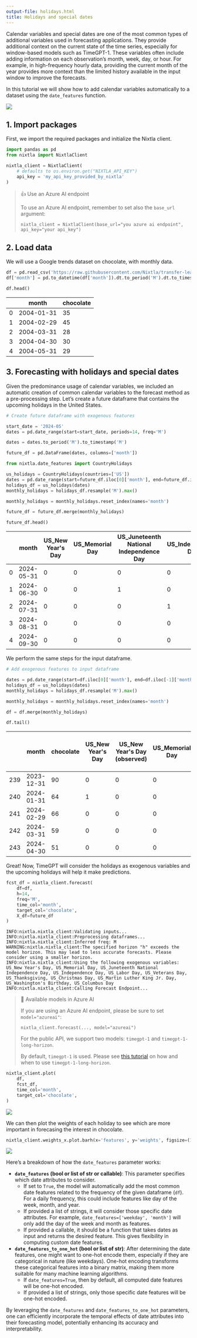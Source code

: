 ```yaml
---
output-file: holidays.html
title: Holidays and special dates
---
```



Calendar variables and special dates are one of the most common types of
additional variables used in forecasting applications. They provide
additional context on the current state of the time series, especially
for window-based models such as TimeGPT-1. These variables often include
adding information on each observation’s month, week, day, or hour. For
example, in high-frequency hourly data, providing the current month of
the year provides more context than the limited history available in the
input window to improve the forecasts.

In this tutorial we will show how to add calendar variables
automatically to a dataset using the `date_features` function.

[![](https://colab.research.google.com/assets/colab-badge.svg)](https://colab.research.google.com/github/Nixtla/nixtla/blob/main/nbs/docs/tutorials/02_holidays.ipynb)

## 1. Import packages

First, we import the required packages and initialize the Nixtla client.

```python
import pandas as pd
from nixtla import NixtlaClient
```


```python
nixtla_client = NixtlaClient(
    # defaults to os.environ.get("NIXTLA_API_KEY")
    api_key = 'my_api_key_provided_by_nixtla'
)
```

> 👍 Use an Azure AI endpoint
>
> To use an Azure AI endpoint, remember to set also the `base_url`
> argument:
>
> `nixtla_client = NixtlaClient(base_url="you azure ai endpoint", api_key="your api_key")`

## 2. Load data

We will use a Google trends dataset on chocolate, with monthly data.

```python
df = pd.read_csv('https://raw.githubusercontent.com/Nixtla/transfer-learning-time-series/main/datasets/google_trend_chocolate.csv')
df['month'] = pd.to_datetime(df['month']).dt.to_period('M').dt.to_timestamp('M')
```


```python
df.head()
```

|     | month      | chocolate |
|-----|------------|-----------|
| 0   | 2004-01-31 | 35        |
| 1   | 2004-02-29 | 45        |
| 2   | 2004-03-31 | 28        |
| 3   | 2004-04-30 | 30        |
| 4   | 2004-05-31 | 29        |

## 3. Forecasting with holidays and special dates

Given the predominance usage of calendar variables, we included an
automatic creation of common calendar variables to the forecast method
as a pre-processing step. Let’s create a future dataframe that contains
the upcoming holidays in the United States.

```python
# Create future dataframe with exogenous features

start_date = '2024-05'
dates = pd.date_range(start=start_date, periods=14, freq='M')

dates = dates.to_period('M').to_timestamp('M')

future_df = pd.DataFrame(dates, columns=['month'])
```


```python
from nixtla.date_features import CountryHolidays

us_holidays = CountryHolidays(countries=['US'])
dates = pd.date_range(start=future_df.iloc[0]['month'], end=future_df.iloc[-1]['month'], freq='D')
holidays_df = us_holidays(dates)
monthly_holidays = holidays_df.resample('M').max()

monthly_holidays = monthly_holidays.reset_index(names='month')

future_df = future_df.merge(monthly_holidays)

future_df.head()
```

|     | month      | US_New Year's Day | US_Memorial Day | US_Juneteenth National Independence Day | US_Independence Day | US_Labor Day | US_Veterans Day | US_Thanksgiving | US_Christmas Day | US_Martin Luther King Jr. Day | US_Washington's Birthday | US_Columbus Day |
|-----|------------|-------------------|-----------------|-----------------------------------------|---------------------|--------------|-----------------|-----------------|------------------|-------------------------------|--------------------------|-----------------|
| 0   | 2024-05-31 | 0                 | 0               | 0                                       | 0                   | 0            | 0               | 0               | 0                | 0                             | 0                        | 0               |
| 1   | 2024-06-30 | 0                 | 0               | 1                                       | 0                   | 0            | 0               | 0               | 0                | 0                             | 0                        | 0               |
| 2   | 2024-07-31 | 0                 | 0               | 0                                       | 1                   | 0            | 0               | 0               | 0                | 0                             | 0                        | 0               |
| 3   | 2024-08-31 | 0                 | 0               | 0                                       | 0                   | 0            | 0               | 0               | 0                | 0                             | 0                        | 0               |
| 4   | 2024-09-30 | 0                 | 0               | 0                                       | 0                   | 1            | 0               | 0               | 0                | 0                             | 0                        | 0               |

We perform the same steps for the input dataframe.

```python
# Add exogenous features to input dataframe

dates = pd.date_range(start=df.iloc[0]['month'], end=df.iloc[-1]['month'], freq='D')
holidays_df = us_holidays(dates)
monthly_holidays = holidays_df.resample('M').max()

monthly_holidays = monthly_holidays.reset_index(names='month')

df = df.merge(monthly_holidays)

df.tail()
```

|     | month      | chocolate | US_New Year's Day | US_New Year's Day (observed) | US_Memorial Day | US_Independence Day | US_Independence Day (observed) | US_Labor Day | US_Veterans Day | US_Thanksgiving | US_Christmas Day | US_Christmas Day (observed) | US_Martin Luther King Jr. Day | US_Washington's Birthday | US_Columbus Day | US_Veterans Day (observed) | US_Juneteenth National Independence Day | US_Juneteenth National Independence Day (observed) |
|-----|------------|-----------|-------------------|------------------------------|-----------------|---------------------|--------------------------------|--------------|-----------------|-----------------|------------------|-----------------------------|-------------------------------|--------------------------|-----------------|----------------------------|-----------------------------------------|----------------------------------------------------|
| 239 | 2023-12-31 | 90        | 0                 | 0                            | 0               | 0                   | 0                              | 0            | 0               | 0               | 1                | 0                           | 0                             | 0                        | 0               | 0                          | 0                                       | 0                                                  |
| 240 | 2024-01-31 | 64        | 1                 | 0                            | 0               | 0                   | 0                              | 0            | 0               | 0               | 0                | 0                           | 1                             | 0                        | 0               | 0                          | 0                                       | 0                                                  |
| 241 | 2024-02-29 | 66        | 0                 | 0                            | 0               | 0                   | 0                              | 0            | 0               | 0               | 0                | 0                           | 0                             | 1                        | 0               | 0                          | 0                                       | 0                                                  |
| 242 | 2024-03-31 | 59        | 0                 | 0                            | 0               | 0                   | 0                              | 0            | 0               | 0               | 0                | 0                           | 0                             | 0                        | 0               | 0                          | 0                                       | 0                                                  |
| 243 | 2024-04-30 | 51        | 0                 | 0                            | 0               | 0                   | 0                              | 0            | 0               | 0               | 0                | 0                           | 0                             | 0                        | 0               | 0                          | 0                                       | 0                                                  |

Great! Now, TimeGPT will consider the holidays as exogenous variables
and the upcoming holidays will help it make predictions.

```python
fcst_df = nixtla_client.forecast(
    df=df,
    h=14,
    freq='M',
    time_col='month',
    target_col='chocolate',
    X_df=future_df
)
```

``` text
INFO:nixtla.nixtla_client:Validating inputs...
INFO:nixtla.nixtla_client:Preprocessing dataframes...
INFO:nixtla.nixtla_client:Inferred freq: M
WARNING:nixtla.nixtla_client:The specified horizon "h" exceeds the model horizon. This may lead to less accurate forecasts. Please consider using a smaller horizon.
INFO:nixtla.nixtla_client:Using the following exogenous variables: US_New Year's Day, US_Memorial Day, US_Juneteenth National Independence Day, US_Independence Day, US_Labor Day, US_Veterans Day, US_Thanksgiving, US_Christmas Day, US_Martin Luther King Jr. Day, US_Washington's Birthday, US_Columbus Day
INFO:nixtla.nixtla_client:Calling Forecast Endpoint...
```

> 📘 Available models in Azure AI
>
> If you are using an Azure AI endpoint, please be sure to set
> `model="azureai"`:
>
> `nixtla_client.forecast(..., model="azureai")`
>
> For the public API, we support two models: `timegpt-1` and
> `timegpt-1-long-horizon`.
>
> By default, `timegpt-1` is used. Please see [this
> tutorial](https://docs.nixtla.io/docs/tutorials-long_horizon_forecasting)
> on how and when to use `timegpt-1-long-horizon`.

```python
nixtla_client.plot(
    df, 
    fcst_df, 
    time_col='month',
    target_col='chocolate',
)
```

![](/nixtla/docs/tutorials/02_holidays_files/figure-markdown_strict/cell-11-output-1.png)

We can then plot the weights of each holiday to see which are more
important in forecasing the interest in chocolate.

```python
nixtla_client.weights_x.plot.barh(x='features', y='weights', figsize=(10, 10))
```

![](/nixtla/docs/tutorials/02_holidays_files/figure-markdown_strict/cell-12-output-1.png)

Here’s a breakdown of how the `date_features` parameter works:

-   **`date_features` (bool or list of str or callable)**: This
    parameter specifies which date attributes to consider.
    -   If set to `True`, the model will automatically add the most
        common date features related to the frequency of the given
        dataframe (`df`). For a daily frequency, this could include
        features like day of the week, month, and year.
    -   If provided a list of strings, it will consider those specific
        date attributes. For example,
        `date_features=['weekday', 'month']` will only add the day of
        the week and month as features.
    -   If provided a callable, it should be a function that takes dates
        as input and returns the desired feature. This gives flexibility
        in computing custom date features.
-   **`date_features_to_one_hot` (bool or list of str)**: After
    determining the date features, one might want to one-hot encode
    them, especially if they are categorical in nature (like weekdays).
    One-hot encoding transforms these categorical features into a binary
    matrix, making them more suitable for many machine learning
    algorithms.
    -   If `date_features=True`, then by default, all computed date
        features will be one-hot encoded.
    -   If provided a list of strings, only those specific date features
        will be one-hot encoded.

By leveraging the `date_features` and `date_features_to_one_hot`
parameters, one can efficiently incorporate the temporal effects of date
attributes into their forecasting model, potentially enhancing its
accuracy and interpretability.

